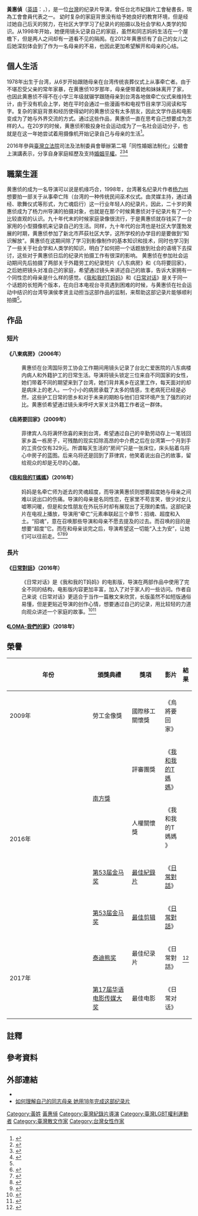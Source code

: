 {{lead section|time=2016-11-29T22:37:55+00:00}}
{{藝人
|姓名 = 黃惠偵
|類型 = 導演
|圖片 = 
|圖片尺寸 =
|圖片簡介 = 
|本名 =
|外文名 =
|外文 = 
|羅馬拼音 = Huang Hui-Chen
|英文名 = Hui-Chen Huang
|暱稱 =
|其他藝名 =
|國籍 = {{ROC}}
|民族 =
|籍貫 =
|出生日期 = {{birth year and age|1978}}
|出生地點 = {{TWN-ROC}}
|逝世日期 =
|逝世地點 =
|職業 = [[電影導演|電影導演]]
|語言 =
|教育程度 =  
|宗教信仰 =
|配偶 =
|兒女 =
|父母 =
|音樂類型 =
|演奏樂器 =
|出道地點 = {{TWN}}
|出道作 =
|出道日期 =
|代表作 = 《日常對話》<br/>《我和我的T妈妈》
|活躍年代 =
|唱片公司 =
|經紀公司 =
|網站 = 
|相關團體 =
|獎項 ={{獎項|[[柏林影展|柏林影展]]|[[泰迪熊獎|泰迪熊獎－最佳紀錄片]]|2017年|[[日常對話|日常對話]]}}
|IMDb = 6713215
|電影 = 
|主持節目 =
|電視劇 = 
|廣播劇 =
|舞台劇 =
|書籍 = 
}}
'''黃惠偵'''（[[英语|英語]]：'''{{lang|en|Huang Hui-Chen }}'''，{{bd|1978年|||}}），是一位[[台灣|台灣]]的纪录片导演，曾任台北市紀錄片工會秘書長，現為工會會員代表之一。{{NoteTag|1 =第三屆台北市紀錄片工會會員代表，任期為2013年9月～2017年9月。}} 幼时复杂的家庭背景没有给予她良好的教育环境，但是经过她自己后天的努力，在社区大学学习了纪录片的拍摄以及社会学和人类学的知识。从1998年开始，她便用镜头记录自己的家庭，虽然和同志妈妈生活在一个屋檐下，但是两人之间却有一道看不见的隔阂。在2012年黄惠侦有了自己的女儿之后她深刻体会到了作为一名母亲的不易，也因此更加希望解开和母亲的心结。{{请求来源}}

== 個人生活 ==
1978年出生于台湾，从6岁开始跟随母亲在台湾传统丧葬仪式上从事牵亡者。由于不堪忍受父亲的常年家暴，在黄惠侦10岁那年，母亲便带着她和妹妹离开了家，也因此黄惠侦不得不在小学三年级就辍学跟随母亲到台湾各地做牵亡仪式来维持生计，由于没有机会上学，她在平时会通过一些漫画书和电视节目来学习阅读和写字。复杂的家庭背景和经历使得幼时的黄惠侦没有太多朋友，因此文学作品和电影变成为了她与外界交流的方式。通过这些作品，黄惠侦一直在思考自己想要成为怎样的人。在20岁的时候，黄惠侦积极投身社会运动成为了一名社会运动分子，也就是在这一年她尝试着用摄像机开始记录自己与母亲的生活<ref name = W20170212>{{cite news|title=专访黄惠侦：用一部温润的影响，与同志母亲完成漫长和解|publisher=深焦DeepFocus|url=https://mp.weixin.qq.com/s?__biz=MzAwMjMzNTEzNg==&mid=2652281162&idx=1&sn=f0df6c711883ad48350e971512375eea&chksm=812e3185b659b893037eb64cf203e372488818f89a566ce7e36185afb45b7be7723e1d7fa4ee&scene=38#wechat_redirect|date=2017-02-12|author=柳莺|accessdate=2018-03-14}}</ref>。

2016年參與[[臺灣|臺灣]][[立法院|立法院]]司法及法制委員會舉辦第二場「同性婚姻法制化」公聽會上演講表示，分享自身家庭經歷及支持[[臺灣同性婚姻|婚姻平權]]。<ref>{{cite news|title=婚姻平權公聽會》媽媽是同志 黃惠偵：社會曾讓我以為要仇恨母親才是正常人|publisher=風傳媒|url=http://www.storm.mg/article/195225|date=2016-11-28|author=陳耀宗|accessdate = 2016-11-30|language = zh-hant}}</ref><ref>{{cite news|title=同婚公聽會第二彈 反同婚12人戰13人|publisher=醒報|url=https://anntw.com/articles/20161127-HiNd|date=2016-11-28|author=鄭羿菲|accessdate = 2016-11-30|language = zh-hant}}</ref><ref>{{cite news|title=立院婚姻平權公聽會　張懸、李烈列挺同婚名單|publisher=蘋果日報|url=http://www.appledaily.com.tw/realtimenews/article/new/20161127/998868/|date=2016-11-27|author=符芳碩|accessdate = 2016-11-30|language = zh-hant}}</ref>

== 職業生涯 ==
黄惠侦的成为一名导演可以说是机缘巧合，1998年，台湾著名纪录片作者[[杨力州|杨力州]]想要拍一部关于从事牵亡阵（台湾的一种传统民间巫术仪式。由灵媒主持，通过诵经、歌舞仪式等形式，为亡魂启行）这一行业年轻人的纪录片。因此，二十岁的黄惠侦成为了杨力州导演的拍摄对象，也就是在那个时候黄惠侦对于纪录片有了一个比较直观的认识。九十年代末的时候家庭录像很流行，于是黄惠侦就存钱买了一台家用的小型摄像机来记录自己的生活。同样，九十年代的台湾也是社区大学蓬勃发展的时期，黄惠侦参加了新北市芦荻社区大学，这所学校的办学目的是要做到“知识解放”。黄惠侦在这期间除了学习到影像制作的基本知识和技术，同时也学习到了一些关于社会学和人类学的知识，明白了如何把一个话题放到社会的语境下去探讨，这些对于黄惠侦日后的纪录片拍摄工作有很深的影响。
黄惠侦在参加社会运动期间先后拍摄了两部关于外籍劳工的纪录短片《八东病房》和《乌将要回家》，之后她把镜头对准自己的家庭，希望通过镜头来讲述自己的故事，告诉大家拥有一个同性恋的母亲是什么样的感觉。《[[我和我的T妈妈|我和我的T妈妈]]》和《[[日常对话|日常对话]]》是关于同一个话题的长短两个版本，在向日本电视台寻资遇到困难的时候，与黄惠侦在社会运动中结识的台湾导演侯孝贤主动担当这部作品的监制，来帮助这部记录片能够顺利拍摄<ref name = W20170212/>。

== 作品 ==
=== 短片 ===

==== 《八東病房》（2006年） ====
:黄惠侦在台湾国际劳工协会工作期间用镜头记录了台北仁爱医院的八东病楼内病人和外籍护工的日常生活。导演将镜头锁定三位来自不同国家的女性，她们带着不同的期望来到了台湾，她们背井离乡在这里工作，每天面对的却是病床上的老人。一个小小的病房承载了太多的情感，生老病死已经是必然，这些护工日常的思乡和对于未来的期盼与他们日常环境产生了强烈的对比。黄惠侦希望通过镜头来呼吁大家关注外籍工作者这一群体。

==== 《烏將要回家》（2009年） ====
:菲律宾人乌将满怀欣喜的来到台湾，希望通过自己的辛勤劳动存上一笔钱回家乡盖一栋房子，可残酷的现实扣除高昂的中介费之后在台湾第一个月到手的工资仅仅有329元。所谓每天生活的“房间”只是一张床位，床头贴着乌将心中房子的蓝图。后来乌将还是回到了菲律宾，他笑着说出自己的故事，留给观众的却是无尽的心酸。

==== 《[[我和我的T媽媽|我和我的T媽媽]]》（2016年） ====
:妈妈是名牵亡师为逝去的灵魂超度，而导演黄惠侦则想要超度她与母亲之间难以说出口的伤痛。导演的母亲是名同性恋，在家里不苟言笑，很少对女儿嘘寒问暖，但是和女性朋友在外玩乐时却有展现出了无限的柔情。这部纪录片在电视上播放，导演用“牵亡”元素串联起三个章节：招魂、超度和入土。“招魂”，意在召唤那些导演和母亲不愿去提及的过去。而召唤的目的是想要“超度”它。而在和母亲谈完之后，导演希望这一切能“入土为安”，让她们可以往前走。<ref>{{cite news|url=http://www.ettoday.net/news/20160401/673444.htm|title=金穗獎強片前進府中15　四月登場|author=蔡紹堅|date=2016-04-01|publisher=東森新聞|accessdate=2016-11-30|language=zh-hant}}</ref><ref>{{cite news|url=http://udn.com/news/story/9/1919726|title=跟著鏡頭看台灣 看見同志母親的心聲|author=陳宛茜|date=2016-08-25|publisher=聯合報|accessdate=2016-11-30|language=zh-hant}}</ref><ref>{{cite news|url=http://ent.ltn.com.tw/news/breakingnews/1893860|title=《日曜日式散步者》勇奪2016南方影展首獎|author=劉婉君|date=2016-11-21|publisher=自由時報|accessdate=2016-11-25|language=zh-hant}}</ref><ref>{{cite news|url=http://gy.qq.com/original/film/doc027.html|title=如何理解自己的同志母亲？她用18年完成这部纪录片|author=秦以平|date=2017-02-23|publisher=腾讯新闻|accessdate=2018-03-12|archive-url=https://web.archive.org/web/20180315070633/http://gy.qq.com/original/film/doc027.html|archive-date=2018-03-15|dead-url=yes}}</ref>

=== 長片 ===

==== 《[[日常對話|日常對話]]》（2016年） ====
:《日常对话》是《我和我的T妈妈》的电影版，导演在两部作品中使用了完全不同的结构，电影版内容更加丰富，加入了对于家人的一些访问。作者自己来说《日常对话》更适合于当作一篇散文来欣赏，长版虽然不如短版通俗易懂，但是更贴近导演的创作心情，想要通过自己的记录，用比较轻的力道向观众讲述一个家庭的故事。<ref>{{cite news|url=http://star.ettoday.net/news/814259|title=何瑞珠／專訪《日常對話》導演黃惠偵|author=何瑞珠|date=2016-11-19|publisher=東森新聞|accessdate=2016-11-30|language=zh-hant}}</ref><ref>{{cite news|url=http://news.rti.org.tw/news/newsSubject/?recordId=1191|title=「日常對話」 台灣首部同志小孩觀點紀錄片|author=江昭倫|date=2016-11-14|publisher=中央廣播電臺|accessdate=2016-11-30|deadurl=yes|language=zh-hant|archiveurl=https://web.archive.org/web/20161130191832/http://news.rti.org.tw/news/newsSubject/?recordId=1191|archivedate=2016-11-30}}</ref>

==== 《[[LOMA-我們的家|LOMA-我們的家]]》（2018年） ====

== 榮譽 ==
{| class="wikitable" width="60%"
|-align=center
! width="9%"|年份
! width="25%"|頒獎典禮
! width="25%"|獎項
! width="16%"|影片
! width="8%"|結果
|- align=center
| 2009年||勞工金像獎||國際移工關懷獎||《烏將要回家》||{{won|特優}}
|- align=center
|rowspan="4"| 2016年||rowspan="2"|[[南方獎|南方獎]]||評審團獎||《[[我和我的T媽媽|我和我的T媽媽]]》||{{won}}
|- align=center
|人權關懷獎||《我和我的T媽媽 》||{{won}}
|- align=center
|[[第53届金马奖|第53届金马奖]]||[[金馬獎最佳紀錄片|最佳紀錄片]]||《[[日常對話|日常對話]]》||{{nom}}
|-align=center
|[[第53届金马奖|第53届金马奖]]||[[金馬獎最佳剪辑|最佳剪辑]]||《[[日常對話|日常對話]]》||{{nom}}
|- align=center
|rowspan="2"|2017年||[[泰迪熊奖|泰迪熊奖]]||最佳纪录片||《日常對話》||{{won}}<ref name="teddy2017">{{cite web | url = http://blog.teddyaward.tv/en/2017/02/17/teddy-award-winners-2017/ | title = TEDDY AWARD WINNERS 2017 | author = johannamitz | language = en | publisher = teddyaward.tv | date = 2017-02-17 | accessdate = 2017-02-19 | archive-date = 2019-06-03 | archive-url = https://web.archive.org/web/20190603180112/http://blog.teddyaward.tv/en/2017/02/17/teddy-award-winners-2017/ | dead-url = no }}</ref>
|-align=center
|[[第17届华语电影传媒大奖|第17届华语电影传媒大奖]]||最佳电影|| 《日常对话》||{{won}}
|}

==註釋==
{{NoteFoot}}

== 參考資料 ==
{{reflist|2}}

== 外部連結 ==
* {{imdb name|6713215}}
* [http://www.wenxuecity.com/news/2017/03/09/socialnews-132639.html 如何理解自己的同志母亲 她用18年完成这部纪录片] {{zh}}

{{黃惠偵}}
{{臺灣社會運動|性別平等運動}}
{{臺灣同性婚姻法制化}}

{{Portal bar|台灣|政治|LGBT|人物}}

{{DEFAULTSORT:HUANG, Hui-Chen}}
[[Category:黃姓|Category:黃姓]]
[[Category:黃惠偵|]]
[[Category:臺灣紀錄片導演|Category:臺灣紀錄片導演]]
[[Category:臺灣LGBT權利運動者|Category:臺灣LGBT權利運動者]]
[[Category:臺灣散文作家|Category:臺灣散文作家]]
[[Category:台灣女性作家|Category:台灣女性作家]]